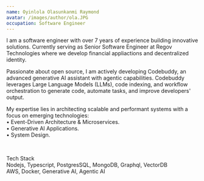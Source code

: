 ```yaml
---
name: Oyinlola Olasunkanmi Raymond
avatar: /images/author/ola.JPG
occupation: Software Engineer
---
```


I am a software engineer with over 7 years of experience building innovative
solutions. Currently serving as Senior Software Engineer at Regov Technologies where we develop financial appliactions and decentralized identity.

Passionate about open source, I am actively developing Codebuddy, an advanced generative AI assistant with agentic capabilities.
Codebuddy leverages Large Language Models (LLMs), code indexing, and workflow orchestration
to generate code, automate tasks, and improve developers' output.

My expertise lies in architecting scalable and performant systems with a focus on emerging technologies: <br/>
• Event-Driven Architecture & Microservices. <br/>
• Generative AI Applications. <br/>
• System Design.<br/>

<br />

Tech Stack <br/>
Nodejs, Typescript, PostgresSQL, MongoDB, Graphql, VectorDB <br/>
AWS, Docker, Generative AI, Agentic AI
